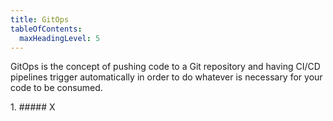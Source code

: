 ```yaml
---
title: GitOps
tableOfContents:
  maxHeadingLevel: 5
---
```



GitOps is the concept of pushing code to a Git repository and having CI/CD pipelines trigger automatically in order to do whatever is necessary for your code to be consumed.

<Steps>1. ##### X</Steps>
